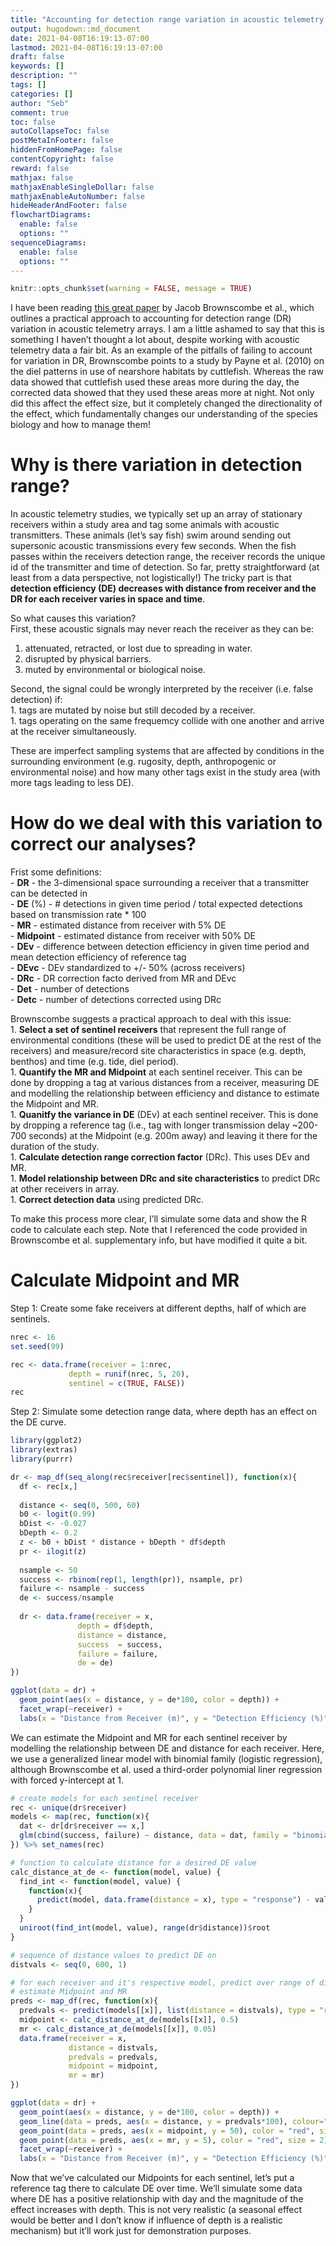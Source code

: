 ```yaml
---
title: "Accounting for detection range variation in acoustic telemetry arrays"
output: hugodown::md_document
date: 2021-04-08T16:19:13-07:00
lastmod: 2021-04-08T16:19:13-07:00
draft: false
keywords: []
description: ""
tags: []
categories: []
author: "Seb"
comment: true
toc: false
autoCollapseToc: false
postMetaInFooter: false
hiddenFromHomePage: false
contentCopyright: false
reward: false
mathjax: false
mathjaxEnableSingleDollar: false
mathjaxEnableAutoNumber: false
hideHeaderAndFooter: false
flowchartDiagrams:
  enable: false
  options: ""
sequenceDiagrams: 
  enable: false
  options: ""
---
```


```r
knitr::opts_chunk$set(warning = FALSE, message = TRUE) 
```

I have been reading [this great paper](https://besjournals.onlinelibrary.wiley.com/doi/abs/10.1111/2041-210X.13322) by Jacob Brownscombe et al., which outlines a practical approach to accounting for detection range (DR) variation in acoustic telemetry arrays. I am a little ashamed to say that this is something I haven't thought a lot about, despite working with acoustic telemetry data a fair bit. As an example of the pitfalls of failing to account for variation in DR, Brownscombe points to a study by Payne et al. (2010) on the diel patterns in use of nearshore habitats by cuttlefish. Whereas the raw data showed that cuttlefish used these areas more during the day, the corrected data showed that they used these areas more at night. Not only did this affect the effect size, but it completely changed the directionality of the effect, which fundamentally changes our understanding of the species biology and how to manage them!

# Why is there variation in detection range?
In acoustic telemetry studies, we typically set up an array of stationary receivers within a study area and tag some animals with acoustic transmitters. These animals (let's say fish) swim around sending out supersonic acoustic transmissions every few seconds. When the fish passes within the receivers detection range, the receiver records the unique id of the transmitter and time of detection. So far, pretty straightforward (at least from a data perspective, not logistically!) The tricky part is that **detection efficiency (DE) decreases with distance from receiver and the DR for each receiver varies in space and time**.

So what causes this variation?  
First, these acoustic signals may never reach the receiver as they can be:  

1. attenuated, retracted, or lost due to spreading in water.  
1. disrupted by physical barriers.  
1. muted by environmental or biological noise.  

Second, the signal could be wrongly interpreted by the receiver (i.e. false detection) if:  
1. tags are mutated by noise but still decoded by a receiver.  
1. tags operating on the same frequemcy collide with one another and arrive at the receiver simultaneously.

These are imperfect sampling systems that are affected by conditions in the surrounding environment (e.g. rugosity, depth, anthropogenic or environmental noise) and how many other tags exist in the study area (with more tags leading to less DE).

# How do we deal with this variation to correct our analyses?

Frist some definitions:  
- **DR** - the 3-dimensional space surrounding a receiver that a transmitter can be detected in  
- **DE** (%) - # detections in given time period / total expected detections based on transmission rate * 100  
- **MR** - estimated distance from receiver with 5% DE  
- **Midpoint** - estimated distance from receiver with 50% DE  
- **DEv** - difference between detection efficiency in given time period and mean detection efficiency of reference tag  
- **DEvc** - DEv standardized to +/- 50% (across receivers)  
- **DRc** - DR correction facto derived from MR and DEvc   
- **Det** - number of detections  
- **Detc** - number of detections corrected using DRc  

Brownscombe suggests a practical approach to deal with this issue:  
1. **Select a set of sentinel receivers** that represent the full range of environmental conditions (these will be used to predict DE at the rest of the receivers) and measure/record site characteristics in space (e.g. depth, benthos) and time (e.g. tide, diel period).  
1. **Quantify the MR and Midpoint** at each sentinel receiver. This can be done by dropping a tag at various distances from a receiver, measuring DE and modelling the relationship between efficiency and distance to estimate the Midpoint and MR.  
1. **Quanitfy the variance in DE** (DEv) at each sentinel receiver. This is done by dropping a reference tag (i.e., tag with longer transmission delay ~200-700 seconds) at the Midpoint (e.g. 200m away) and leaving it there for the duration of the study.  
1. **Calculate detection range correction factor** (DRc). This uses DEv and MR.  
1. **Model relationship between DRc and site characteristics** to predict DRc at other receivers in array.  
1. **Correct detection data** using predicted DRc.  

To make this process more clear, I'll simulate some data and show the R code to calculate each step. Note that I referenced the code provided in Brownscombe et al. supplementary info, but have modified it quite a bit.

# Calculate Midpoint and MR
Step 1: Create some fake receivers at different depths, half of which are sentinels.
```r
nrec <- 16
set.seed(99)

rec <- data.frame(receiver = 1:nrec,
             depth = runif(nrec, 5, 20),
             sentinel = c(TRUE, FALSE))
rec
```

Step 2: Simulate some detection range data, where depth has an effect on the DE curve.
```r
library(ggplot2)
library(extras)
library(purrr)

dr <- map_df(seq_along(rec$receiver[rec$sentinel]), function(x){
  df <- rec[x,]
  
  distance <- seq(0, 500, 60)
  b0 <- logit(0.99)
  bDist <- -0.027   
  bDepth <- 0.2
  z <- b0 + bDist * distance + bDepth * df$depth 
  pr <- ilogit(z)
  
  nsample <- 50
  success <- rbinom(rep(1, length(pr)), nsample, pr)
  failure <- nsample - success
  de <- success/nsample
  
  dr <- data.frame(receiver = x,
               depth = df$depth,
               distance = distance,
               success  = success,
               failure = failure,
               de = de)
})

ggplot(data = dr) +
  geom_point(aes(x = distance, y = de*100, color = depth)) +
  facet_wrap(~receiver) + 
  labs(x = "Distance from Receiver (m)", y = "Detection Efficiency (%)")
```

We can estimate the Midpoint and MR for each sentinel receiver by modelling the relationship between DE and distance for each receiver. Here, we use a generalized linear model with binomial family (logistic regression), although Brownscombe et al. used a third-order polynomial liner regression with forced y-intercept at 1.
```r
# create models for each sentinel receiver
rec <- unique(dr$receiver)
models <- map(rec, function(x){
  dat <- dr[dr$receiver == x,]
  glm(cbind(success, failure) ~ distance, data = dat, family = "binomial")
}) %>% set_names(rec)

# function to calculate distance for a desired DE value
calc_distance_at_de <- function(model, value) {
  find_int <- function(model, value) {
    function(x){
      predict(model, data.frame(distance = x), type = "response") - value
    }
  }
  uniroot(find_int(model, value), range(dr$distance))$root
}

# sequence of distance values to predict DE on
distvals <- seq(0, 600, 1)

# for each receiver and it's respective model, predict over range of distance values and 
# estimate Midpoint and MR
preds <- map_df(rec, function(x){
  predvals <- predict(models[[x]], list(distance = distvals), type = "response")
  midpoint <- calc_distance_at_de(models[[x]], 0.5)
  mr <- calc_distance_at_de(models[[x]], 0.05)
  data.frame(receiver = x,
             distance = distvals,
             predvals = predvals,
             midpoint = midpoint,
             mr = mr)
})

ggplot(data = dr) +
  geom_point(aes(x = distance, y = de*100, color = depth)) +
  geom_line(data = preds, aes(x = distance, y = predvals*100), colour="black") +
  geom_point(data = preds, aes(x = midpoint, y = 50), color = "red", size = 2) +
  geom_point(data = preds, aes(x = mr, y = 5), color = "red", size = 2) +
  facet_wrap(~receiver) + 
  labs(x = "Distance from Receiver (m)", y = "Detection Efficiency (%)")
```

Now that we've calculated our Midpoints for each sentinel, let's put a reference tag there to calculate DE over time. We'll simulate some data where DE has a positive relationship with day and the magnitude of the effect increases with depth. This is not very realistic (a seasonal effect would be better and I don't know if influence of depth is a realistic mechanism) but it'll work just for demonstration purposes.


